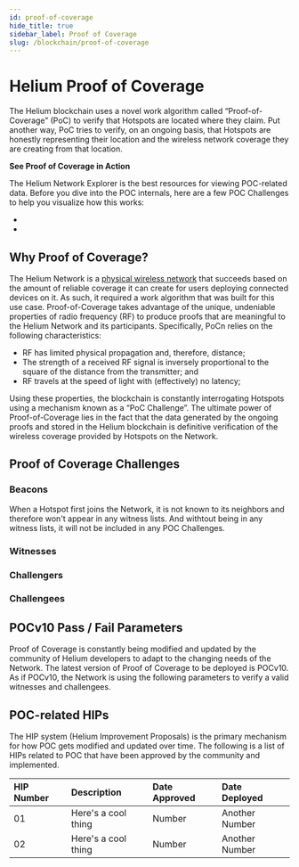 ```yaml
---
id: proof-of-coverage
hide_title: true
sidebar_label: Proof of Coverage
slug: /blockchain/proof-of-coverage
---
```



# Helium Proof of Coverage


The Helium blockchain uses a novel work algorithm called “Proof-of-Coverage” (PoC) to verify that Hotspots are located where they claim. Put another way, PoC tries to verify, on an ongoing basis, that Hotspots are honestly representing their location and the wireless network coverage they are creating from that location.

**See Proof of Coverage in Action**

The Helium Network Explorer is the best resources for viewing POC-related data. Before you dive into the POC internals, here are a few POC Challenges to help you visualize how this works:

* 
* 

## Why Proof of Coverage?

The Helium Network is a [physical wireless network](https://explorer.helium.com) that succeeds based on the amount of reliable coverage it can create for users deploying connected devices on it. As such, it required a work algorithm that was built for this use case. Proof-of-Coverage takes advantage of the unique, undeniable properties of radio frequency (RF) to produce proofs that are meaningful to the Helium Network and its participants. Specifically, PoCn relies on the following characteristics:

* RF has limited physical propagation and, therefore, distance; 
* The strength of a received RF signal is inversely proportional to the square of the distance from the transmitter; and
* RF travels at the speed of light with (effectively) no latency;


Using these properties, the blockchain is constantly interrogating Hotspots using a mechanism known as a “PoC Challenge”. The ultimate power of Proof-of-Coverage lies in the fact that the data generated by the ongoing proofs and stored in the Helium blockchain is definitive verification of the wireless coverage provided by Hotspots on the Network. 


## Proof of Coverage Challenges

### Beacons

When a Hotspot first joins the Network, it is not known to its neighbors and therefore won't appear in any witness lists. And withtout being in any witness lists, it will not be included in any POC Challenges.

### Witnesses

### Challengers

### Challengees



## POCv10 Pass / Fail Parameters  

Proof of Coverage is constantly being modified and updated by the community of Helium developers to adapt to the changing needs of the Network. The latest version of Proof of Coverage to be deployed is POCv10. As if POCv10, the Network is using the following parameters to verify a valid witnesses and challengees. 






## POC-related HIPs

The HIP system (Helium Improvement Proposals) is the primary mechanism for how POC gets modified and updated over time. The following is a list of HIPs related to POC that have been approved by the community and implemented. 


| HIP Number | Description | Date Approved | Date Deployed |
| :--- | :--- | :--- | :--- |
| 01 | Here's a cool thing | Number | Another Number |
| 02 | Here's a cool thing | Number | Another Number |
